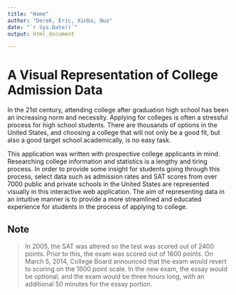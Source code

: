 ```yaml
---
title: "Home"
author: "Derek, Eric, Xinbo, Nuo"
date: "`r Sys.Date()`"
output: html_document

---
```


A Visual Representation of College Admission Data
========

In the 21st century, attending college after graduation high school has been an increasing norm and necessity. Applying for colleges is often a stressful process for high school students. There are thousands of options in the United States, and choosing a college that will not only be a good fit, but also a good target school academically, is no easy task. 

This application was written with prospective college applicants in mind. Researching college information and statistics is a lengthy and tiring process. In order to provide some insight for students going through this process, select data such as admission rates and SAT scores from over 7000 public and private schools in the United States are represented visually in this interactive web application. The aim of representing data in an intuitive manner is to provide a more streamlined and educated experience for students in the process of applying to college. 

## Note

> In 2005, the SAT was altered so the test was scored out of 2400 points. Prior to this, the exam was scored out of 1600 points. On March 5, 2014, College Board announced that the exam would revert to scoring on the 1600 point scale. In the new exam, the essay would be optional, and the exam would be three hours long, with an additional 50 minutes for the essay portion.

